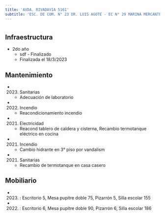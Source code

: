 ```yaml
---
title: 'AVDA. RIVADAVIA 5161'
subtitle: 'ESC. DE COM. N° 23 DR. LUIS AGOTE - EC N° 29 MARINA MERCANTE ARGENTINA - COLEGIO N° 17 PRIMERA JUNTA - CAIYJ CLUB PRIMERA JUNTA'
---
```


#
## Infraestructura

* 2do año 
    + sdf - Finalizado 
    + Finalizada el 18/3/2023 






## Mantenimiento

*  (2023) Sanitarias 
    + Adecuación de laboratorio

*  (2022) Incendio 
    + Reacondicionamiento incendio

*  (2021) Electricidad 
    + Reacond tablero de caldera y cisterna, Recambio termotanque eléctrico en cocina

*  (2021) Incendio 
    + Cambio hidrante en 3° piso por vandalism

*  (2021) Sanitarias 
    + Recambio de termotanque en casa casero





## Mobiliario

*  (2023) : Escritorio 5, Mesa pupitre doble 75, Pizarrón 5, Silla escolar 155 

*  (2022) : Escritorio 6, Mesa pupitre doble 90, Pizarrón 6, Silla escolar 186 



